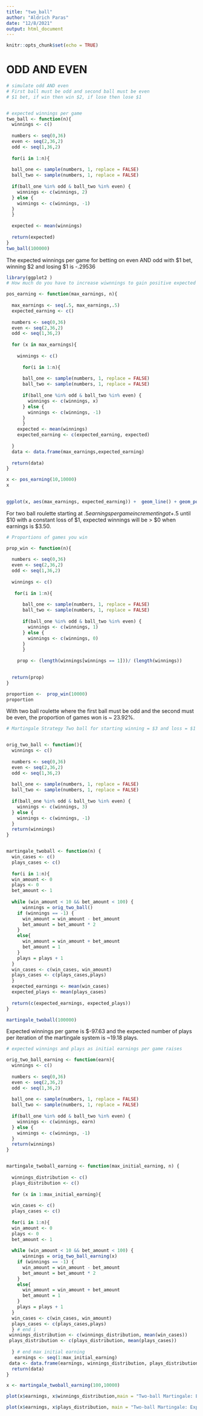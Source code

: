 ```yaml
---
title: "two_ball"
author: "Aldrich Paras"
date: "12/8/2021"
output: html_document
---
```


```r
knitr::opts_chunk$set(echo = TRUE)
```


# ODD AND EVEN


```r
# simulate odd AND even
# First ball must be odd and second ball must be even
# $1 bet, if win then win $2, if lose then lose $1


# expected winnings per game
two_ball <- function(n){
  winnings <- c()
  
  numbers <- seq(0,36)
  even <- seq(2,36,2)
  odd <- seq(1,36,2)
  
  for(i in 1:n){
    
  ball_one <- sample(numbers, 1, replace = FALSE)
  ball_two <- sample(numbers, 1, replace = FALSE)
  
  if(ball_one %in% odd & ball_two %in% even) {
    winnings <- c(winnings, 2)
  } else {
    winnings <- c(winnings, -1)
  }
  }
  
  expected <- mean(winnings)
  
  return(expected)
}
two_ball(100000)


```
The expected winnings per game for betting on even AND odd with $1 bet, winning $2 and losing $1 is -.29536



```r
library(ggplot2 )
# How much do you have to increase wiwnnings to gain positive expected earnings

pos_earning <- function(max_earnings, n){
  
  max_earnings <- seq(.5, max_earnings,.5)
  expected_earning <- c()
  
  numbers <- seq(0,36)
  even <- seq(2,36,2)
  odd <- seq(1,36,2)
  
  for (x in max_earnings){
    
    winnings <- c()
    
      for(i in 1:n){
      
      ball_one <- sample(numbers, 1, replace = FALSE)
      ball_two <- sample(numbers, 1, replace = FALSE)
      
      if(ball_one %in% odd & ball_two %in% even) {
        winnings <- c(winnings, x)
      } else {
        winnings <- c(winnings, -1)
      }
      }
    expected <- mean(winnings)
    expected_earning <- c(expected_earning, expected)
    
  }
  data <- data.frame(max_earnings,expected_earning)
  
  return(data)
}

x <- pos_earning(10,10000)
x

  
ggplot(x, aes(max_earnings, expected_earning)) +  geom_line() + geom_point() + ggtitle("Two-Ball Roulette: Expected Earnings as Payout Increases") + xlab("Payout (in $)") +ylab("Expected Value (in $)") + geom_hline( yintercept = 0, color = "green")
```
For two ball roulette starting at $.5 earnings per game incrementing at +$.5 until $10 with a constant loss of $1, expected winnings will be > $0 when earnings is $3.50.

```r
# Proportions of games you win 

prop_win <- function(n){
  
  numbers <- seq(0,36)
  even <- seq(2,36,2)
  odd <- seq(1,36,2)
  
  winnings <- c()
    
   for(i in 1:n){
      
      ball_one <- sample(numbers, 1, replace = FALSE)
      ball_two <- sample(numbers, 1, replace = FALSE)
      
      if(ball_one %in% odd & ball_two %in% even) {
        winnings <- c(winnings, 1)
      } else {
        winnings <- c(winnings, 0)
      }
      }
    
    prop <- (length(winnings[winnings == 1]))/ (length(winnings))

  
  return(prop)
}

proportion <-  prop_win(10000)
proportion
```
With two ball roulette where the first ball must be odd and the second must be even, the proportion of games won is ~ 23.92%.



```r
# Martingale Strategy Two ball for starting winning = $3 and loss = $1


orig_two_ball <- function(){
  winnings <- c()
  
  numbers <- seq(0,36)
  even <- seq(2,36,2)
  odd <- seq(1,36,2)
    
  ball_one <- sample(numbers, 1, replace = FALSE)
  ball_two <- sample(numbers, 1, replace = FALSE)
  
  if(ball_one %in% odd & ball_two %in% even) {
    winnings <- c(winnings, 3)
  } else {
    winnings <- c(winnings, -1)
  }
  return(winnings)
}


martingale_twoball <- function(n) {
  win_cases <- c()
  plays_cases <- c()
  
  for(i in 1:n){ 
  win_amount <- 0
  plays <- 0
  bet_amount <- 1
  
  while (win_amount < 10 && bet_amount < 100) {
      winnings = orig_two_ball() 
    if (winnings == -1) {
      win_amount = win_amount - bet_amount
      bet_amount = bet_amount * 2
    }
    else{
      win_amount = win_amount + bet_amount
      bet_amount = 1
    }
    plays = plays + 1
  }
  win_cases <- c(win_cases, win_amount)
  plays_cases <- c(plays_cases,plays)
  }
  expected_earnings <- mean(win_cases)
  expected_plays <- mean(plays_cases)
  
  return(c(expected_earnings, expected_plays))
}

martingale_twoball(100000)
```
Expected winnings per game is $-97.63 and the expected number of plays per iteration of the martingale system is ~19.18 plays.

```r
# expected winnings and plays as initial earnings per game raises

orig_two_ball_earning <- function(earn){
  winnings <- c()
  
  numbers <- seq(0,36)
  even <- seq(2,36,2)
  odd <- seq(1,36,2)
    
  ball_one <- sample(numbers, 1, replace = FALSE)
  ball_two <- sample(numbers, 1, replace = FALSE)
  
  if(ball_one %in% odd & ball_two %in% even) {
    winnings <- c(winnings, earn)
  } else {
    winnings <- c(winnings, -1)
  }
  return(winnings)
}


martingale_twoball_earning <- function(max_initial_earning, n) {
  
  winnings_distribution <- c()
  plays_distribution <- c()
  
  for (x in 1:max_initial_earning){
    
  win_cases <- c()
  plays_cases <- c()
  
  for(i in 1:n){ 
  win_amount <- 0
  plays <- 0
  bet_amount <- 1
  
  while (win_amount < 10 && bet_amount < 100) {
      winnings = orig_two_ball_earning(x) 
    if (winnings == -1) {
      win_amount = win_amount - bet_amount
      bet_amount = bet_amount * 2
    }
    else{
      win_amount = win_amount + bet_amount
      bet_amount = 1
    }
    plays = plays + 1
  }
  win_cases <- c(win_cases, win_amount)
  plays_cases <- c(plays_cases,plays)
  } # end i
 winnings_distribution <- c(winnings_distribution, mean(win_cases))
 plays_distribution <- c(plays_distribution, mean(plays_cases))
  
  } # end max initial earning
   earnings <- seq(1:max_initial_earning)
 data <- data.frame(earnings, winnings_distribution, plays_distribution)
  return(data)
}

x <- martingale_twoball_earning(100,10000)

plot(x$earnings, x$winnings_distribution,main = "Two-ball Martingale: Expected Earnings Distribution as initial Earnings Raises", type = "l")

plot(x$earnings, x$plays_distribution, main = "Two-ball Martingale: Expected # of plays as initial earnings raise", type = "l")

```


